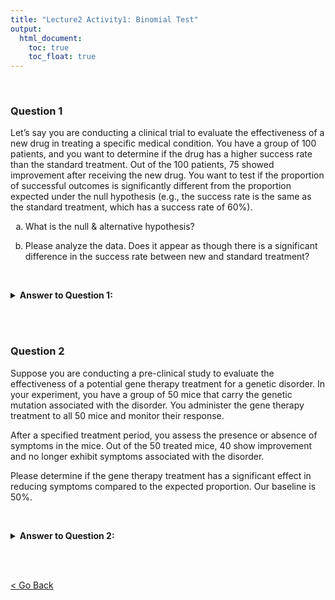 ```yaml
---
title: "Lecture2 Activity1: Binomial Test"
output:
  html_document: 
    toc: true
    toc_float: true
---
```

<br>

### Question 1

Let's say you are conducting a clinical trial to evaluate the effectiveness of a new drug in treating a specific medical condition. You have a group of 100 patients, and you want to determine if the drug has a higher success rate than the standard treatment. Out of the 100 patients, 75 showed improvement after receiving the new drug. You want to test if the proportion of successful outcomes is significantly different from the proportion expected under the null hypothesis (e.g., the success rate is the same as the standard treatment, which has a success rate of 60%).

a) What is the null & alternative hypothesis?

b) Please analyze the data. Does it appear as though there is a significant difference in the success rate between new and standard treatment?


<br>

<details>
  <summary><strong>Answer to Question 1:</strong></summary>
  
<br>

a) 
+ Null hypothesis: success rate is the same as the standard treatment ($\pi_{new}=0.6$).
+ Alternative hypothesis: success rate is different. ($\pi_{new} \ne 0.6$)


b) The two-sided binomial test yielded a p-value of 0.0021, indicating a significant difference in the proportion of successful outcomes between the new drug treatment and the standard treatment (60% success rate). In conclusion, the new drug treatment demonstrated a superior effectiveness compared to the standard treatment.

</details>
<br><br>

### Question 2

Suppose you are conducting a pre-clinical study to evaluate the effectiveness of a potential gene therapy treatment for a genetic disorder. In your experiment, you have a group of 50 mice that carry the genetic mutation associated with the disorder. You administer the gene therapy treatment to all 50 mice and monitor their response.

After a specified treatment period, you assess the presence or absence of symptoms in the mice. Out of the 50 treated mice, 40 show improvement and no longer exhibit symptoms associated with the disorder.

Please determine if the gene therapy treatment has a significant effect in reducing symptoms compared to the expected proportion. Our baseline is 50%.

<br>

<details>
  <summary><strong>Answer to Question 2:</strong></summary>
  
<br>

To perform a Fisher's exact test using Prism GraphPad:

1. Enter the data into the contingency table.
2. Select "Analyze" > "Compare observed distribution with expected."
3. In the "With two rows, perform" section, choose "Binomial test."
4. Please type in your expected #. (Success=25, Fail=25, in this case.)
5. The results of the binomial test are as follows:

+ P value: <0.0001 (significant at the alpha level of 0.05)
+ Conclusion: The binomial test showed a highly significant p-value (P<0.0001), indicating a substantial difference in the proportion of mice showing improvement after the gene therapy treatment compared to the expected proportion under the null hypothesis. It is evident that the gene therapy treatment was highly effective in reducing symptoms associated with the genetic disorder in the pre-clinical study.

</details>
<br><br>

<a href="schedule.html">< Go Back</a>
